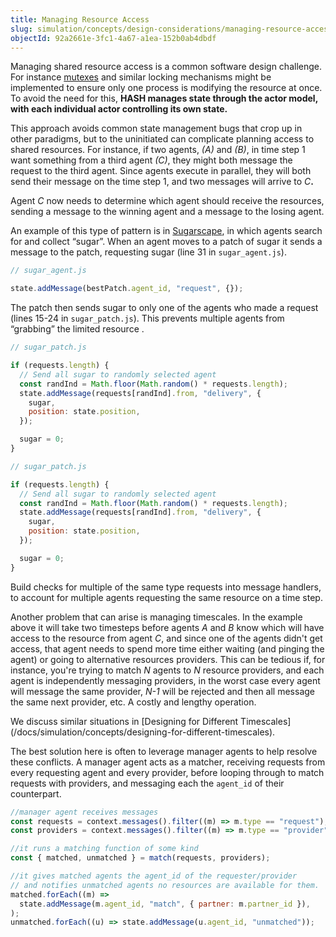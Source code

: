 ```yaml
---
title: Managing Resource Access
slug: simulation/concepts/design-considerations/managing-resource-access
objectId: 92a2661e-3fc1-4a67-a1ea-152b0ab4dbdf
---
```


Managing shared resource access is a common software design challenge. For instance [mutexes](https://en.wikipedia.org/wiki/Lock_%28computer_science%29) and similar locking mechanisms might be implemented to ensure only one process is modifying the resource at once. To avoid the need for this, **HASH manages state through the actor model, with each individual actor controlling its own state.**

This approach avoids common state management bugs that crop up in other paradigms, but to the uninitiated can complicate planning access to shared resources. For instance, if two agents, _\(A\)_ and _\(B\)_, in time step 1 want something from a third agent _\(C\)_, they might both message the request to the third agent. Since agents execute in parallel, they will both send their message on the time step 1, and two messages will arrive to _C_**.**

Agent _C_ now needs to determine which agent should receive the resources, sending a message to the winning agent and a message to the losing agent.

An example of this type of pattern is in [Sugarscape](/@hash/sugarscape), in which agents search for and collect “sugar”. When an agent moves to a patch of sugar it sends a message to the patch, requesting sugar \(line 31 in `sugar_agent.js`\).

```javascript
// sugar_agent.js

state.addMessage(bestPatch.agent_id, "request", {});
```

The patch then sends sugar to only one of the agents who made a request \(lines 15-24 in `sugar_patch.js`\). This prevents multiple agents from “grabbing” the limited resource .

```javascript
// sugar_patch.js

if (requests.length) {
  // Send all sugar to randomly selected agent
  const randInd = Math.floor(Math.random() * requests.length);
  state.addMessage(requests[randInd].from, "delivery", {
    sugar,
    position: state.position,
  });

  sugar = 0;
}
```

<Tabs>
<Tab title="JavaScript" >

```javascript
// sugar_patch.js

if (requests.length) {
  // Send all sugar to randomly selected agent
  const randInd = Math.floor(Math.random() * requests.length);
  state.addMessage(requests[randInd].from, "delivery", {
    sugar,
    position: state.position,
  });

  sugar = 0;
}
```

</Tab>
</Tabs>

<Hint style="info">
  Build checks for multiple of the same type requests into message handlers, to
  account for multiple agents requesting the same resource on a time step.
</Hint>

Another problem that can arise is managing timescales. In the example above it will take two timesteps before agents _A_ and _B_ know which will have access to the resource from agent _C_, and since one of the agents didn't get access, that agent needs to spend more time either waiting \(and pinging the agent\) or going to alternative resources providers. This can be tedious if, for instance, you're trying to match _N_ agents to _N_ resource providers, and each agent is independently messaging providers, in the worst case every agent will message the same provider, _N-1_ will be rejected and then all message the same next provider, etc. A costly and lengthy operation.

<Hint style="info">
  We discuss similar situations in [Designing for Different
  Timescales](/docs/simulation/concepts/designing-for-different-timescales).
</Hint>

The best solution here is often to leverage manager agents to help resolve these conflicts. A manager agent acts as a matcher, receiving requests from every requesting agent and every provider, before looping through to match requests with providers, and messaging each the `agent_id` of their counterpart.

```javascript
//manager agent receives messages
const requests = context.messages().filter((m) => m.type == "request");
const providers = context.messages().filter((m) => m.type == "provider");

//it runs a matching function of some kind
const { matched, unmatched } = match(requests, providers);

//it gives matched agents the agent_id of the requester/provider
// and notifies unmatched agents no resources are available for them.
matched.forEach((m) =>
  state.addMessage(m.agent_id, "match", { partner: m.partner_id }),
);
unmatched.forEach((u) => state.addMessage(u.agent_id, "unmatched"));
```
